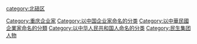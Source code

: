{{catmore}}

[[category:北碚区|category:北碚区]]
[[Category:重庆企业家|Category:重庆企业家]]
[[Category:以中国企业家命名的分类|Category:以中国企业家命名的分类]]
[[Category:以中華民國企業家命名的分類|Category:以中華民國企業家命名的分類]]
[[Category:以中华人民共和国人命名的分类|Category:以中华人民共和国人命名的分类]]
[[Category:民生集团人物|Category:民生集团人物]]